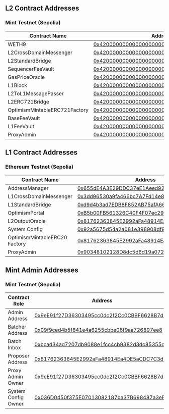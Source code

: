 ## L2 Contract Addresses

### Mint Testnet (Sepolia)

| Contract Name                 | Address                                                                                                                                |
| ----------------------------- | -------------------------------------------------------------------------------------------------------------------------------------- |
| WETH9                         | [0x4200000000000000000000000000000000000006](https://testnet-explorer.mintchain.io/address/0x4200000000000000000000000000000000000006) |
| L2CrossDomainMessenger        | [0x4200000000000000000000000000000000000007](https://testnet-explorer.mintchain.io/address/0x4200000000000000000000000000000000000007) |
| L2StandardBridge              | [0x4200000000000000000000000000000000000010](https://testnet-explorer.mintchain.io/address/0x4200000000000000000000000000000000000010) |
| SequencerFeeVault             | [0x4200000000000000000000000000000000000011](https://testnet-explorer.mintchain.io/address/0x4200000000000000000000000000000000000011) |
| GasPriceOracle                | [0x420000000000000000000000000000000000000F](https://testnet-explorer.mintchain.io/address/0x420000000000000000000000000000000000000F) |
| L1Block                       | [0x4200000000000000000000000000000000000015](https://testnet-explorer.mintchain.io/address/0x4200000000000000000000000000000000000015) |
| L2ToL1MessagePasser           | [0x4200000000000000000000000000000000000016](https://testnet-explorer.mintchain.io/address/0x4200000000000000000000000000000000000016) |
| L2ERC721Bridge                | [0x4200000000000000000000000000000000000014](https://testnet-explorer.mintchain.io/address/0x4200000000000000000000000000000000000014) |
| OptimismMintableERC721Factory | [0x4200000000000000000000000000000000000017](https://testnet-explorer.mintchain.io/address/0x4200000000000000000000000000000000000017) |
| BaseFeeVault                  | [0x4200000000000000000000000000000000000019](https://testnet-explorer.mintchain.io/address/0x4200000000000000000000000000000000000019) |
| L1FeeVault                    | [0x420000000000000000000000000000000000001a](https://testnet-explorer.mintchain.io/address/0x420000000000000000000000000000000000001a) |
| ProxyAdmin                    | [0x4200000000000000000000000000000000000018](https://testnet-explorer.mintchain.io/address/0x4200000000000000000000000000000000000018) |

## L1 Contract Addresses

### Ethereum Testnet (Sepolia)

| Contract Name                 | Address                                                                                                                       |
| ----------------------------- | ----------------------------------------------------------------------------------------------------------------------------- |
| AddressManager                | [0x655dE4A3E29DDC37eE1Aeed921a30b30c575e79b](https://sepolia.etherscan.io/address/0x655dE4A3E29DDC37eE1Aeed921a30b30c575e79b) |
| L1CrossDomainMessenger        | [0x3dd96530a9fa466bc7A7Fd14e8B8A12DdfeeDBA1](https://sepolia.etherscan.io/address/0x3dd96530a9fa466bc7A7Fd14e8B8A12DdfeeDBA1) |
| L1StandardBridge              | [0xd9d4b3ad7EDB8F852AB75afA66c1456C46fef210](https://sepolia.etherscan.io/address/0xd9d4b3ad7EDB8F852AB75afA66c1456C46fef210) |
| OptimismPortal                | [0xB5b00FB561326C40F4F07ec29D7F25b2121e45bA](https://sepolia.etherscan.io/address/0xB5b00FB561326C40F4F07ec29D7F25b2121e45bA) |
| L2OutputOracle                | [0x81762363845E2992aFa48914Ea4DE5aCDC7C3d9B](https://sepolia.etherscan.io/address/0x81762363845E2992aFa48914Ea4DE5aCDC7C3d9B) |
| System Config                 | [0x92a5675d54a2a081e398908df9774d1e4d85b897](https://sepolia.etherscan.io/address/0x92a5675d54a2a081e398908df9774d1e4d85b897) |
| OptimismMintableERC20 Factory | [0x81762363845E2992aFa48914Ea4DE5aCDC7C3d9B](https://sepolia.etherscan.io/address/0x81762363845E2992aFa48914Ea4DE5aCDC7C3d9B) |
| ProxyAdmin                    | [0x90348102128D8dc5d6d19a072085b66049609DC0](https://sepolia.etherscan.io/address/0x90348102128D8dc5d6d19a072085b66049609DC0) |

## Mint Admin Addresses

### Mint Testnet (Sepolia)

| Contract Role       | Address                                                                                                                       |
| ------------------- | ----------------------------------------------------------------------------------------------------------------------------- |
| Admin Address       | [0x9eE91f27D36303495cc0dc2f2Cc0CBBF6628B7d1](https://sepolia.etherscan.io/address/0x9eE91f27D36303495cc0dc2f2Cc0CBBF6628B7d1) |
| Batcher Address     | [0x09f9ced4b5f841e4a6255cbbe06f9aa726897ee8](https://sepolia.etherscan.io/address/0x09f9ced4b5f841e4a6255cbbe06f9aa726897ee8) |
| Batch Inbox         | [0xbcad34ad7207db9088e1fcc4cb9382d3dc85355c](https://sepolia.etherscan.io/address/0xbcad34ad7207db9088e1fcc4cb9382d3dc85355c) |
| Proposer Address    | [0x81762363845E2992aFa48914Ea4DE5aCDC7C3d9B](https://sepolia.etherscan.io/address/0x81762363845E2992aFa48914Ea4DE5aCDC7C3d9B) |
| Proxy Admin Owner   | [0x9eE91f27D36303495cc0dc2f2Cc0CBBF6628B7d1](https://sepolia.etherscan.io/address/0x9eE91f27D36303495cc0dc2f2Cc0CBBF6628B7d1) |
| System Config Owner | [0x036D0450f375E07013082187ba37B698487a3eB0](https://sepolia.etherscan.io/address/0x036D0450f375E07013082187ba37B698487a3eB0) |
